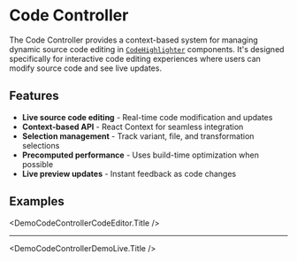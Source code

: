 # Code Controller

The Code Controller provides a context-based system for managing dynamic source code editing in [`CodeHighlighter`](../code-highlighter/page.mdx) components. It's designed specifically for interactive code editing experiences where users can modify source code and see live updates.

## Features

- **Live source code editing** - Real-time code modification and updates
- **Context-based API** - React Context for seamless integration
- **Selection management** - Track variant, file, and transformation selections
- **Precomputed performance** - Uses build-time optimization when possible
- **Live preview updates** - Instant feedback as code changes

## Examples


<DemoCodeControllerCodeEditor.Title />

<DemoCodeControllerCodeEditor />

---


<DemoCodeControllerDemoLive.Title />

<DemoCodeControllerDemoLive />
